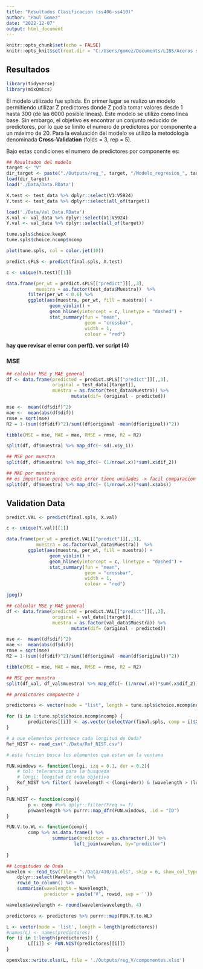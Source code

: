 ```yaml
---
title: "Resultados Clasificacion (ss406-ss410)"
author: "Paul Gomez"
date: "2022-12-07"
output: html_document
---
```


```r
knitr::opts_chunk$set(echo = FALSE)
knitr::opts_knit$set(root.dir = "C:/Users/gomez/Documents/LIBS/Aceros ss400") 
```

## Resultados

```r
library(tidyverse)
library(mixOmics)
```

El modelo utilizado fue splsda. En primer lugar se realizo un modelo permitiendo utilizar Z predictores donde Z podía tomar valores desde 1 hasta 300 (de las 6000 posible lineas). Este modelo se utilizo como linea base. Sin embargo, el objetivo es encontrar un conjunto reducido de predictores, por lo que se limito el numero de predictores por componente a un máximo de 20. Para la evaluación del modelo se utilizo la metodología denominada **Cross-Validation** (folds = 3, rep = 5).

Bajo estas condiciones el numero de predictores por componente es:

```r
## Resultados del modelo
target <- "V"
dir_target <- paste("./Outputs/reg_", target, "/Modelo_regresion_", target, ".RData", sep = "")
load(dir_target)
load('./Data/Data.RData')

X.test <- test_data %>% dplyr::select(V1:V5924)
Y.test <- test_data %>% dplyr::select(all_of(target))

load('./Data/Val_Data.RData')
X.val <- val_data %>% dplyr::select(V1:V5924)
Y.val <- val_data %>% dplyr::select(all_of(target))
```

```r
tune.spls$choice.keepX 
tune.spls$choice.ncomp$ncomp
```

```r
plot(tune.spls, col = color.jet(10))
```


```r
predict.sPLS <- predict(final.spls, X.test)

c <- unique(Y.test)[[1]] 

data.frame(per_wt = predict.sPLS[["predict"]][,,3], 
           muestra = as.factor(test_data$Muestra))  %>% 
        filter(per_wt < 0.6) %>% 
        ggplot(aes(muestra, per_wt, fill = muestra)) + 
                geom_violin() +
                geom_hline(yintercept = c, linetype = "dashed") +
                stat_summary(fun = "mean",
                             geom = "crossbar", 
                             width = 1,
                             colour = "red")
```
**hay que revisar el error con perf(). ver script (4)**

### MSE

```r
## calcular MSE y MAE general
df <- data.frame(predicted = predict.sPLS[["predict"]][,,3], 
                 original = test_data[[target]],
                 muestra = as.factor(test_data$Muestra)) %>% 
                        mutate(dif= (original - predicted))

mse <-  mean((df$dif)^2)
mae <-  mean(abs(df$dif))
rmse = sqrt(mse)
R2 = 1-(sum((df$dif)^2)/sum((df$original -mean(df$original))^2))

tibble(MSE = mse, MAE = mae, RMSE = rmse, R2 = R2)
```

```r
split(df, df$muestra) %>% map_dfc(~ sd(.x$y_i))
```

```r
## MSE por muestra
split(df, df$muestra) %>% map_dfc(~ (1/nrow(.x))*sum(.x$dif_2))
```


```r
## MAE por muestra
## es importante porque este error tiene unidades -> facil comparacion
split(df, df$muestra) %>% map_dfc(~ (1/nrow(.x))*sum(.x$abs))
```
## Validation Data

```r
predict.VAL <- predict(final.spls, X.val)

c <- unique(Y.val)[[1]] 

data.frame(per_wt = predict.VAL[["predict"]][,,3], 
           muestra = as.factor(val_data$Muestra))  %>% 
        ggplot(aes(muestra, per_wt, fill = muestra)) + 
                geom_violin() +
                geom_hline(yintercept = c, linetype = "dashed") +
                stat_summary(fun = "mean",
                             geom = "crossbar", 
                             width = 1,
                             colour = "red")
```
```r
jpeg()
```

```r
## calcular MSE y MAE general
df <- data.frame(predicted = predict.VAL[["predict"]][,,3], 
                 original = val_data[[target]],
                 muestra = as.factor(val_data$Muestra)) %>% 
                        mutate(dif= (original - predicted))

mse <-  mean((df$dif)^2)
mae <-  mean(abs(df$dif))
rmse = sqrt(mse)
R2 = 1-(sum((df$dif)^2)/sum((df$original -mean(df$original))^2))

tibble(MSE = mse, MAE = mae, RMSE = rmse, R2 = R2)
```
```r
## MSE por muestra
split(df_val, df_val$muestra) %>% map_dfc(~ (1/nrow(.x))*sum(.x$dif_2))
```
```r
## predictores componente 1

predictores <- vector(mode = "list", length = tune.spls$choice.ncomp$ncomp)

for (i in 1:tune.spls$choice.ncomp$ncomp) {
        predictores[[i]] <- as.vector(selectVar(final.spls, comp = i)$X$name)
}
```

```r
# a que elementos pertenece cada longitud de Onda?
Ref_NIST <- read_csv("./Data/Ref_NIST.csv")

# esta funcion busca los elementos que estan en la ventana

FUN.windows <- function(longi, izq = 0.1, der = 0.2){
    # tol: telerancia para la busqueda
    # longi: longitud de onda objetivo
    Ref_NIST %>% filter( (wavelength < (longi+der)) & (wavelength > (longi-izq)))
}

FUN.NIST <- function(comp){
        p <- comp #%>% dplyr::filter(Freq >= f) 
        p$wavelength %>% purrr::map_dfr(FUN.windows, .id = "ID")
}

FUN.V.to.WL <- function(comp){
        comp %>% as.data.frame() %>% 
                 summarise(predictor = as.character(.)) %>% 
                         left_join(wavelen, by="predictor")
          
}

## Longitudes de Onda
wavelen <- read_tsv(file = "./Data/410/a1.ols", skip = 6, show_col_types = FALSE) %>% 
    dplyr::select(Wavelength) %>% 
    rowid_to_column() %>% 
    summarise(wavelength = Wavelength,
              predictor = paste('V', rowid, sep = ''))

wavelen$wavelength <- round(wavelen$wavelength, 4)
```

```r
predictores <- predictores %>% purrr::map(FUN.V.to.WL)
```

```r
L <- vector(mode = 'list', length = length(predictores))
#names(L) <- names(predictores)
for (i in 1:length(predictores)) {
        L[[i]] <- FUN.NIST(predictores[[i]])
}
```

```r
openxlsx::write.xlsx(L, file = './Outputs/reg_V/componentes.xlsx')
```